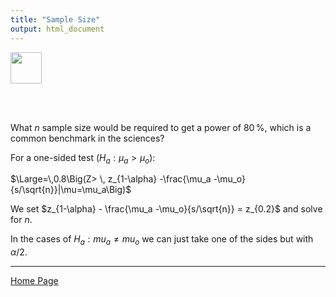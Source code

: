 ```yaml
---
title: "Sample Size"
output: html_document
---
```


<a href="http://rinterested.github.io/statistics/index.html">
<img HEIGHT="50" WIDTH="50" src="https://cloud.githubusercontent.com/assets/9312897/10441837/2d664400-711b-11e5-82ae-b6f65147b896.png"></a>


<br><br>


What $n$ sample size would be required to get a power of $80\,\%$, which is a common benchmark in the sciences?

For a one-sided test ($H_a: \mu_a > \mu_o$):

$\Large=\,0.8\Big(Z> \, z_{1-\alpha} -\frac{\mu_a -\mu_o}{s/\sqrt{n}}|\mu=\mu_a\Big)$


We set $z_{1-\alpha} - \frac{\mu_a -\mu_o}{s/\sqrt{n}} = z_{0.2}$ and solve for $n$.

In the cases of $H_a: mu_a \neq mu_o$ we can just take one of the sides but with $\alpha/2$.

---

<a href="http://rinterested.github.io/statistics/index.html">Home Page</a>
